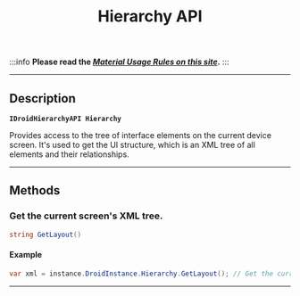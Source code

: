 ﻿---
sidebar_position: 11
title: Hierarchy API
description: Access to the interface element tree.
---
:::info **Please read the [*Material Usage Rules on this site*](../Disclaimer).**
:::
_______________________________________________  
## Description  
**`IDroidHierarchyAPI Hierarchy`** 

Provides access to the tree of interface elements on the current device screen. It's used to get the UI structure, which is an XML tree of all elements and their relationships.
_______________________________________________
## Methods
### Get the current screen's XML tree.
```csharp
string GetLayout()
```   

#### Example  
```csharp
var xml = instance.DroidInstance.Hierarchy.GetLayout(); // Get the current device screen XML
```
_______________________________________________